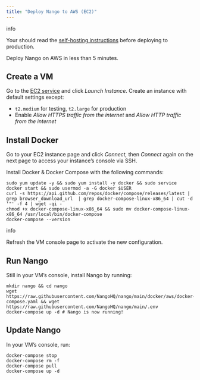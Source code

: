 ```yaml
---
title: "Deploy Nango to AWS (EC2)"
---
```


info

Your should read the [self-hosting instructions](/nango-deploy/oss-instructions) before deploying to production.

Deploy Nango on AWS in less than 5 minutes.

## Create a VM[](#create-vm "Direct link to Create a VM")

Go to the [EC2 service](https://console.aws.amazon.com/ec2/v2/home) and click _Launch Instance_. Create an instance with default settings except:

* `t2.medium` for testing, `t2.large` for production
* Enable _Allow HTTPS traffic from the internet_ and _Allow HTTP traffic from the internet_

## Install Docker[](#install-docker "Direct link to Install Docker")

Go to your EC2 instance page and click _Connect,_ then _Connect_ again on the next page to access your instance’s console via SSH.

Install Docker & Docker Compose with the following commands:

```
sudo yum update -y && sudo yum install -y docker && sudo service docker start && sudo usermod -a -G docker $USER
curl -s https://api.github.com/repos/docker/compose/releases/latest | grep browser_download_url  | grep docker-compose-linux-x86_64 | cut -d '"' -f 4 | wget -qi -
chmod +x docker-compose-linux-x86_64 && sudo mv docker-compose-linux-x86_64 /usr/local/bin/docker-compose
docker-compose --version

```

info

Refresh the VM console page to activate the new configuration.

## Run Nango[](#run-nango "Direct link to Run Nango")

Still in your VM’s console, install Nango by running:

```
mkdir nango && cd nango
wget https://raw.githubusercontent.com/NangoHQ/nango/main/docker/aws/docker-compose.yaml && wget https://raw.githubusercontent.com/NangoHQ/nango/main/.env
docker-compose up -d # Nango is now running!

```

## Update Nango[](#update-nango "Direct link to Update Nango")

In your VM’s console, run:

```
docker-compose stop
docker-compose rm -f
docker-compose pull
docker-compose up -d

```